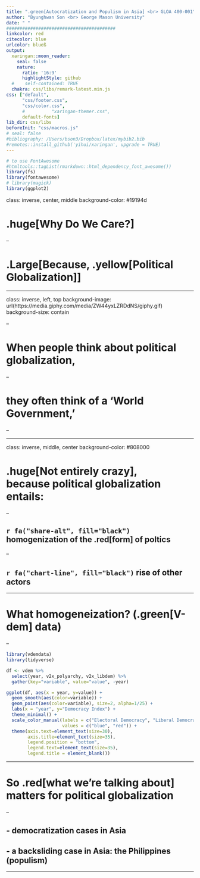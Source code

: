 ```yaml
---
title: ".green[Autocratization and Populism in Asia] <br> GLOA 400-001"
author: "Byunghwan Son <br> George Mason University"
date: " "
#########################################
linkcolor: red
citecolor: blue
urlcolor: blueß
output: 
  xaringan::moon_reader:
    seal: false
    nature:
      ratio: '16:9'
      highlightStyle: github
  #    self-contained: TRUE
  chakra: css/libs/remark-latest.min.js
css: ["default", 
      "css/footer.css", 
      "css/color.css", 
      #          "xaringan-themer.css",
      default-fonts]
lib_dir: css/libs
beforeInit: "css/macros.js"
# seal: false  
#bibliography: /Users/bson3/Dropbox/latex/mybib2.bib
#remotes::install_github('yihui/xaringan', upgrade = TRUE)
---
```


```r
# to use FontAwesome
#htmltools::tagList(rmarkdown::html_dependency_font_awesome())
library(fs)
library(fontawesome)
# library(magick)  
library(ggplot2)

```

class: inverse, center, middle
background-color: #19194d

# .huge[Why Do We Care?]

--

# .Large[Because, .yellow[Political Globalization]]

---

class: inverse, left, top
background-image: url(https://media.giphy.com/media/ZW44yxLZRDdNS/giphy.gif)
background-size: contain

--

# When people think about political globalization,

--

# they often think of a 'World Government,' 

--

---

class: inverse, middle, center
background-color:  #808000

# .huge[Not entirely crazy], <br> because political globalization entails:

--

## `r fa("share-alt", fill="black")` homogenization of the .red[form] of poltics

--

## `r fa("chart-line", fill="black")` rise of other actors

---

# What homogeneization? (.green[V-dem] data)

--

```r
library(vdemdata)
library(tidyverse)

df <- vdem %>%
  select(year, v2x_polyarchy, v2x_libdem) %>%
  gather(key="variable", value="value", -year)

ggplot(df, aes(x = year, y=value)) +
  geom_smooth(aes(color=variable)) +
  geom_point(aes(color=variable), size=2, alpha=1/25) +
  labs(x = "year", y="Democracy Index") +
  theme_minimal() +
  scale_color_manual(labels = c("Electoral Democracy", "Liberal Democracy"),
                     values = c("blue", "red")) +
  theme(axis.text=element_text(size=30),
        axis.title=element_text(size=35),
        legend.position = "bottom",
        legend.text=element_text(size=35),
        legend.title = element_blank()) 

```
---

# So .red[what we're talking about] matters for political globalization

--

## - democratization cases in Asia

## - a backsliding case in Asia: the Philippines (populism)

---

